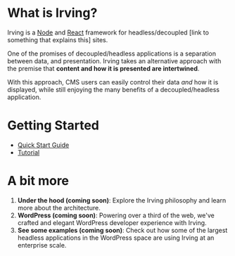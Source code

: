 <Meta title="Intro|Introduction" />

# What is Irving?
Irving is a [Node](https://nodejs.org/) and [React](https://reactjs.org) framework for headless/decoupled [link to something that explains this] sites.

One of the promises of decoupled/headless applications is a separation between data, and presentation. Irving takes an alternative approach with the premise that **content and how it is presented are intertwined**.

With this approach, CMS users can easily control their data _and_ how it is displayed, while still enjoying the many benefits of a decoupled/headless application.

# Getting Started
* [Quick Start Guide](/?path=/docs/intro-quick-start--page)
* [Tutorial](/?path=/docs/tutorial-introduction--page)

# A bit more
1. **Under the hood (coming soon)**: Explore the Irving philosophy and learn more about the architecture.
1. **WordPress (coming soon)**: Powering over a third of the web, we've crafted and elegant WordPress developer experience with Irving.
1. **See some examples (coming soon)**: Check out how some of the largest headless applications in the WordPress space are using Irving at an enterprise scale.